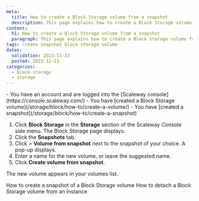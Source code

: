 ```yaml
---
meta:
  title: How to create a Block Storage volume from a snapshot
  description: This page explains how to create a Block Storage volume from a snapshot
content:
  h1: How to create a Block Storage volume from a snapshot
  paragraph: This page explains how to create a Block Storage volume from a snapshot
tags: create snapshot block storage volume
dates:
  validation: 2023-11-23
  posted: 2023-11-23
categories:
  - block-storage
  - storage
---
```


<Macro id="iam-requirements" />

<Message type="requirement">
  - You have an account and are logged into the [Scaleway console](https://console.scaleway.com/)
  - You have [created a Block Storage volume](/storage/block/how-to/create-a-volume/)
  - You have [created a snapshot](/storage/block/how-to/create-a-snapshot)
</Message>

1. Click **Block Storage** in the **Storage** section of the Scaleway Console side menu. The Block Storage page displays.
2. Click the **Snapshots** tab.
3. Click <Icon name="more" /> > **Volume from snapshot** next to the snapshot of your choice. A pop-up displays.
4. Enter a name for the new volume, or leave the suggested name.
5. Click **Create volume from snapshot**.

The new volume appears in your volumes list.


<Navigation title="See also">
  <PreviousButton to="/storage/block/how-to/create-a-snapshot/">How to create a snapshot of a Block Storage volume</PreviousButton>
  <NextButton to="/storage/block/how-to/detach-a-volume/">How to detach a Block Storage volume from an Instance</NextButton>
</Navigation>